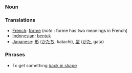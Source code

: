 === Noun ===

=== Translations ===
*[[French]]: [[forme]] (''note'' : forme has two meanings in French)
*[[Indonesian]]: [[bentuk]]
*[[Japanese]]: [[形]] ([[かたち]], katachi), [[型]] ([[がた]], gata)

===Phrases===

*To get something [[back in shape]]